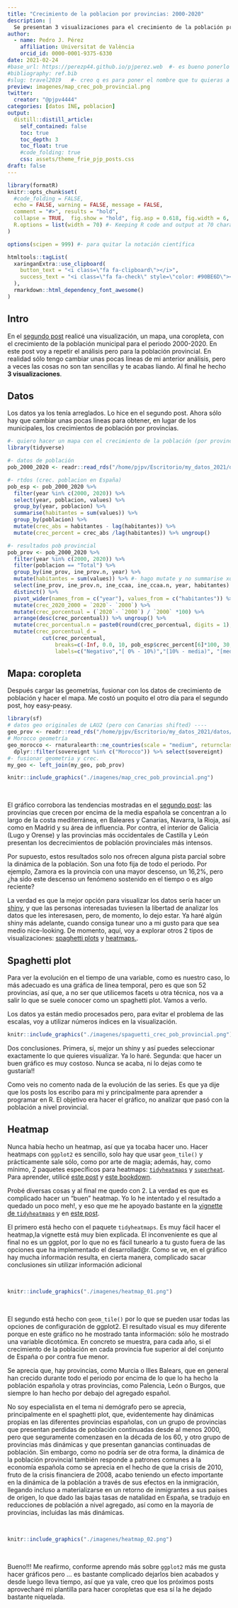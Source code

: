 ```yaml
---
title: "Crecimiento de la poblacion por provincias: 2000-2020"
description: |
  Se presentan 3 visualizaciones para el crecimiento de la población provincial en España para el periodo 2000-2020. La primera, una coropleta, complementa y reafirma el resultado del segundo post. La segunda, un spaghetti plot, que permite ver, hasta cierto punto, la evolución tenporal del crecimiento de la población provincial a lo largo del periodo. Por último se presentan 2 heatmaps que complementan al anterior gráfico.
author:
  - name: Pedro J. Pérez
    affiliation: Universitat de València
    orcid_id: 0000-0001-9375-6330
date: 2021-02-24
#base_url: https://perezp44.github.io/pjperez.web  #- es bueno ponerlo
#bibliography: ref.bib
#slug: travel2019   #- creo q es para poner el nombre que tu quieras a la carpeta del post
preview: imagenes/map_crec_pob_provincial.png
twitter:
  creator: "@pjpv4444"
categories: [datos INE, poblacion]
output:
  distill::distill_article:
    self_contained: false
    toc: true
    toc_depth: 3
    toc_float: true   
    #code_folding: true
    css: assets/theme_frie_pjp_posts.css 
draft: false
---
```


```r
library(formatR)
knitr::opts_chunk$set(
  #code_folding = FALSE,
  echo = FALSE, warning = FALSE, message = FALSE,
  comment = "#>", results = "hold",
  collapse = TRUE,  fig.show = "hold", fig.asp = 0.618, fig.width = 6, out.width = "70%", fig.align = "center",
  R.options = list(width = 70) #- Keeping R code and output at 70 characters wide (or less) is recommended for readability on a variety of devices and screen sizes.
)
```

```r
options(scipen = 999) #- para quitar la notación científica
```

```r
htmltools::tagList(
  xaringanExtra::use_clipboard(
    button_text = "<i class=\"fa fa-clipboard\"></i>",
    success_text = "<i class=\"fa fa-check\" style=\"color: #90BE6D\"></i>",
  ),
  rmarkdown::html_dependency_font_awesome()
)
```

## Intro

En el [segundo post](https://perezp44.github.io/pjperez.web/posts/2021-02-10-poblacion-municipal/) realicé una visualización, un mapa, una coropleta, con el crecimiento de la población municipal para el periodo 2000-2020. En este post voy a repetir el análisis pero para la población provincial. En realidad sólo tengo cambiar unas pocas lineas de mi anterior análisis, pero a veces las cosas no son tan sencillas y te acabas liando. Al final he hecho **3 visualizaciones**.

## Datos

Los datos ya los tenía arreglados. Lo hice en el segundo post. Ahora sólo hay que cambiar unas pocas lineas para obtener, en lugar de los municipales, los crecimientos de población por provincias.

```r
#- quiero hacer un mapa con el crecimiento de la población (por provincias) en el periodo 2000-2020
library(tidyverse)

#- datos de población
pob_2000_2020 <- readr::read_rds("/home/pjpv/Escritorio/my_datos_2021/datos/INE/pob_mun/ine_pob_mun_1996_2020.rds")

#- rtdos (crec. poblacion en España)
pob_esp <- pob_2000_2020 %>% 
  filter(year %in% c(2000, 2020)) %>% 
  select(year, poblacion, values) %>% 
  group_by(year, poblacion) %>% 
  summarise(habitantes = sum(values)) %>% 
  group_by(poblacion) %>% 
  mutate(crec_abs = habitantes - lag(habitantes)) %>% 
  mutate(crec_percent = crec_abs /lag(habitantes)) %>% ungroup()

#- resultados pob provincial
pob_prov <- pob_2000_2020 %>% 
  filter(year %in% c(2000, 2020)) %>% 
  filter(poblacion == "Total") %>% 
  group_by(ine_prov, ine_prov.n, year) %>% 
  mutate(habitantes = sum(values)) %>% #- hago mutate y no summarise xq quiero guardar CCAA
  select(ine_prov, ine_prov.n, ine_ccaa, ine_ccaa.n, year, habitantes) %>%
  distinct() %>% 
  pivot_wider(names_from = c("year"), values_from = c("habitantes")) %>% 
  mutate(crec_2020_2000 = `2020`- `2000`) %>% 
  mutate(crec_porcentual = (`2020`- `2000`) / `2000` *100) %>% 
  arrange(desc(crec_porcentual)) %>% ungroup() %>% 
  mutate(crec_porcentual.n = paste0(round(crec_porcentual, digits = 1), "%")) %>% 
  mutate(crec_porcentual_d = 
           cut(crec_porcentual, 
               breaks=c(-Inf, 0.0, 10, pob_esp$crec_percent[6]*100, 30, Inf), 
               labels=c("Negativo","[ 0% - 10%)","[10% - media)", "[media, 30%)", " >30%")))
```

## Mapa: coropleta

Después cargar las geometrías, fusionar con los datos de crecimiento de población y hacer el mapa. Me costó un poquito el otro día para el segundo post, hoy easy-peasy.

```r
library(sf)
# datos geo originales de LAU2 (pero con Canarias shifted) ----
geo_prov <- readr::read_rds("/home/pjpv/Escritorio/my_datos_2021/datos/geo_datos_mios/geo_prov_2020_LAU2_canarias.rds")
# Morocco geometría
geo_morocco <- rnaturalearth::ne_countries(scale = "medium", returnclass = "sf") %>% 
  dplyr::filter(sovereignt %in% c("Morocco")) %>% select(sovereignt)
#- fusionar geometria y crec.
my_geo <- left_join(my_geo, pob_prov) 
```


```r
knitr::include_graphics("./imagenes/map_crec_pob_provincial.png")
```


<br>

El gráfico corrobora las tendencias mostradas en el [segundo post](https://perezp44.github.io/pjperez.web/posts/2021-02-10-poblacion-municipal/): las provincias que crecen por encima de la media española se concentran a lo largo de la costa mediterránea, en Baleares y Canarias, Navarra, la Rioja, así como en Madrid y su área de influencia. Por contra, el interior de Galicia (Lugo y Orense) y las provincias más occidentales de Castilla y León presentan los decrecimientos de población provinciales más intensos.

Por supuesto, estos resultados solo nos ofrecen alguna pista parcial sobre la dinámica de la población. Son una foto fija de todo el periodo. Por ejemplo, Zamora es la provincia con una mayor descenso, un 16,2%, pero ¿ha sido este descenso un fenómeno sostenido en el tiempo o es algo reciente? 

La verdad es que la mejor opción para visualizar los datos sería hacer un [shiny](https://shiny.rstudio.com/), y que las personas interesadas tuviesen la libertad de analizar los datos que les interesasen, pero, de momento, lo dejo estar. Ya haré algún shiny más adelante, cuando consiga tunear uno a mi gusto para que sea medio nice-looking. De momento, aquí, voy a explorar otros 2 tipos de visualizaciones: [spaghetti plots](https://www.data-to-viz.com/caveat/spaghetti.html) y [heatmaps.](https://www.r-graph-gallery.com/heatmap).

## Spaghetti plot 

Para ver la evolución en el tiempo de una variable, como es nuestro caso, lo más adecuado es una gráfica de linea temporal, pero es que son 52 provincias, así que, a no ser que utilicemos facets u otra técnica, nos va a salir lo que se suele conocer como un spaghetti plot. Vamos a verlo.

Los datos ya están medio procesados pero, para evitar el problema de las escalas, voy a utilizar números índices en la visualización.

```r
knitr::include_graphics("./imagenes/spaguetti_crec_pob_provincial.png")
```

Dos conclusiones. Primera, sí, mejor un shiny y así puedes seleccionar exactamente lo que quieres visualizar. Ya lo haré. Segunda: que hacer un buen gráfico es muy costoso. Nunca se acaba, ni lo dejas como te gustaría!!

Como veis no comento nada de la evolución de las series. Es que ya dije que los posts los escribo para mi y principalmente para aprender a programar en R. El objetivo era hacer el gráfico, no analizar  que pasó con la población a nivel provincial.

## Heatmap

Nunca había hecho un heatmap, así que ya tocaba hacer uno. Hacer heatmaps con `ggplot2` es sencillo, solo hay que usar `geom_tile()` y prácticamente sale sólo, como por arte de magia; además, hay, como mínimo, 2 paquetes específicos para heatmaps: [`tidyheatmaps`](https://jbengler.github.io/tidyheatmaps/articles/tidyheatmap.html) y [`superheat`](https://rlbarter.github.io/superheat/index.html). Para aprender, utilicé  [este post](https://www.royfrancis.com/a-guide-to-elegant-tiled-heatmaps-in-r-2019/) y [este bookdown](https://rkabacoff.github.io/datavis/Other.html#heatmaps).

Probé diversas cosas y al final me quedo con 2. La verdad es que es complicado hacer un "buen" heatmap. Yo lo he intentado y el resultado a quedado un poco meh!, y eso que me he apoyado bastante en la [vignette de `tidyheatmaps`](https://jbengler.github.io/tidyheatmaps/articles/tidyheatmap.html) y en [este post](https://www.royfrancis.com/a-guide-to-elegant-tiled-heatmaps-in-r-2019/).

El primero está hecho con el paquete `tidyheatmaps`. Es muy fácil hacer el heatmap,la vignette está muy bien explicada. El inconveniente es que al final no es un ggplot, por lo que no es fácil tunearlo a tu gusto fuera de las opciones que ha implementado el desarrollad@r. Como se ve, en el gráfico hay mucha información resulta, en cierta manera, complicado sacar conclusiones sin utilizar información adicional

<br>

```r
knitr::include_graphics("./imagenes/heatmap_01.png")
```

<br>

El segundo está hecho con `geom_tile()` por lo que se pueden usar todas las opciones de configuración de ggplot2. El resultado visual es muy diferente porque en este gráfico no he mostrado tanta información: sólo he mostrado una variable dicotómica. En concreto se muestra, para cada año, si el crecimiento de la población en cada provincia fue superior al del conjunto de España o por contra fue menor.

Se aprecia que, hay provincias, como Murcia o Illes Balears, que en general han crecido durante todo el periodo por encima de lo que lo ha hecho la población española y otras provincias, como Palencia, León o Burgos, que siempre lo han hecho por debajo del agregado español.

No soy especialista en el tema ni demógrafo pero se aprecia, principalmente en el spaghetti plot, que, evidentemente hay dinámicas propias en las diferentes provincias españolas, con un grupo de provincias que presentan perdidas de población continuadas desde al menos 2000, pero que seguramente comenzasen en la década de los 60, y otro grupo de provincias más dinámicas y que presentan ganancias continuadas de población. Sin embargo, como no podría ser de otra forma, la dinámica de la población provincial también responde a patrones comunes a la economía española como se aprecia en el hecho de que la crisis de 2010, fruto de la crisis financiera de 2008, acabo teniendo un efecto importante en la dinámica de la población a través de sus efectos en la inmigración, llegando incluso a materializarse en un retorno de inmigrantes a sus países de origen, lo que dado las bajas tasas de natalidad en España, se tradujo en reducciones de población a nivel agregado, así como en la mayoría de provincias, incluidas las más dinámicas.

<br>


```r
knitr::include_graphics("./imagenes/heatmap_02.png")
```

<br>

Bueno!!! Me reafirmo, conforme aprendo más sobre `ggplot2` más me gusta hacer gráficos pero ... es bastante complicado dejarlos bien acabados y desde luego lleva tiempo, así que ya vale, creo que los próximos posts aprovecharé mi plantilla para hacer coropletas que esa sí la he dejado bastante niquelada.




